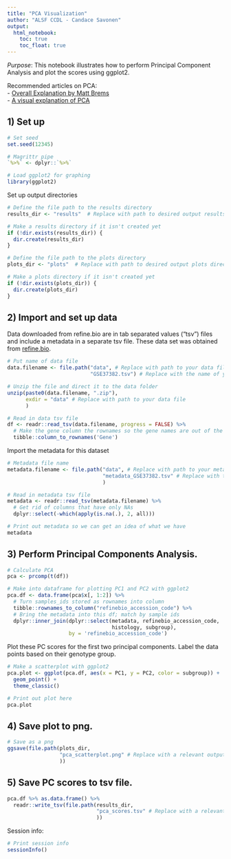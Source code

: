 ```yaml
---
title: "PCA Visualization"
author: "ALSF CCDL - Candace Savonen"
output:   
  html_notebook: 
    toc: true
    toc_float: true
---
```


*Purpose*: This notebook illustrates how to perform Principal Component 
Analysis and plot the scores using ggplot2. 

Recommended articles on PCA:   
- [Overall Explanation by Matt Brems](https://towardsdatascience.com/a-one-stop-shop-for-principal-component-analysis-5582fb7e0a9c)  
- [A visual explanation of PCA](http://setosa.io/ev/principal-component-analysis/)  
  
## 1) Set up

```r
# Set seed
set.seed(12345)

# Magrittr pipe
`%>%` <- dplyr::`%>%`

# Load ggplot2 for graphing
library(ggplot2)
```

Set up output directories

```r
# Define the file path to the results directory
results_dir <- "results"  # Replace with path to desired output results directory

# Make a results directory if it isn't created yet
if (!dir.exists(results_dir)) {
  dir.create(results_dir)
}

# Define the file path to the plots directory
plots_dir <- "plots"  # Replace with path to desired output plots directory

# Make a plots directory if it isn't created yet
if (!dir.exists(plots_dir)) {
  dir.create(plots_dir)
}
```

## 2) Import and set up data
Data downloaded from refine.bio are in tab separated values ("tsv") files and 
include a metadata in a separate tsv file. 
These data set was obtained from [refine.bio](https://www.refine.bio/). 

```r
# Put name of data file
data.filename <- file.path("data", # Replace with path to your data file
                           "GSE37382.tsv") # Replace with the name of your data file

# Unzip the file and direct it to the data folder
unzip(paste0(data.filename, ".zip"),
      exdir = "data" # Replace with path to your data file
      )

# Read in data tsv file
df <- readr::read_tsv(data.filename, progress = FALSE) %>% 
  # Make the gene column the rownames so the gene names are out of the way for calculations
  tibble::column_to_rownames('Gene') 
```

Import the metadata for this dataset

```r
# Metadata file name
metadata.filename <- file.path("data", # Replace with path to your metadata file
                               "metadata_GSE37382.tsv" # Replace with the name of your metadata file
                               ) 

# Read in metadata tsv file
metadata <- readr::read_tsv(metadata.filename) %>% 
  # Get rid of columns that have only NAs
  dplyr::select(-which(apply(is.na(.), 2, all)))

# Print out metadata so we can get an idea of what we have
metadata
```

## 3) Perform Principal Components Analysis.

```r
# Calculate PCA
pca <- prcomp(t(df))

# Make into dataframe for plotting PC1 and PC2 with ggplot2
pca.df <- data.frame(pca$x[, 1:2]) %>% 
  # Turn samples_ids stored as rownames into column
  tibble::rownames_to_column("refinebio_accession_code") %>%
  # Bring the metadata into this df; match by sample ids
  dplyr::inner_join(dplyr::select(metadata, refinebio_accession_code, 
                                  histology, subgroup), 
                    by = 'refinebio_accession_code')
```

Plot these PC scores for the first two principal components.
Label the data points based on their genotype group.

```r
# Make a scatterplot with ggplot2
pca.plot <- ggplot(pca.df, aes(x = PC1, y = PC2, color = subgroup)) +
  geom_point() + 
  theme_classic()

# Print out plot here
pca.plot
```

## 4) Save plot to png.

```r
# Save as a png
ggsave(file.path(plots_dir,
                 "pca_scatterplot.png" # Replace with a relevant output plot name
                 ))
```

## 5) Save PC scores to tsv file.

```r
pca.df %>% as.data.frame() %>% 
  readr::write_tsv(file.path(results_dir,
                             "pca_scores.tsv" # Replace with a relevant output name
                             ))
```

Session info: 

```r
# Print session info 
sessionInfo()
```
